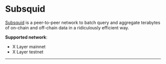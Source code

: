 # Subsquid
[Subsquid](https://subsquid.io "Subsquid") is a peer-to-peer network to batch query and aggregate terabytes of on-chain and off-chain data in a ridiculously efficient way.

**Supported network**: 
- X Layer mainnet
- X Layer testnet
---